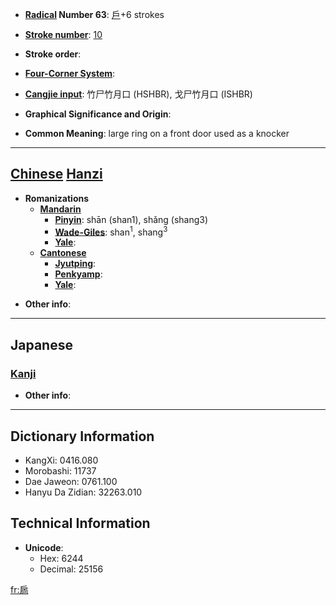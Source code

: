 * '''[[Wiktionary:Chinese radical index| Radical]] Number 63''': [[Wiktionary:Chinese radical index 戶|戶]]+6 strokes

* '''[[Wiktionary:Chinese total strokes index|Stroke number]]''': [[Wiktionary:Chinese total strokes index 10|10]]

* '''Stroke order''': 

* '''[[Wiktionary:Chinese four corner index|Four-Corner System]]''': 

* '''[[Wiktionary:Chinese Cangjie index|Cangjie input]]''': 竹尸竹月口 (HSHBR), 戈尸竹月口 (ISHBR)

* '''Graphical Significance and Origin''': 

* '''Common Meaning''': large ring on a front door used as a knocker

----

== [[Chinese]] [[Hanzi]] ==

* '''Romanizations'''
** '''[[Mandarin]]'''
*** '''[[Pinyin]]''': shān (shan1), shǎng (shang3)
*** '''[[Wade-Giles]]''': shan<sup>1</sup>, shang<sup>3</sup>
*** '''[[Yale]]''': 
** '''[[Cantonese]]'''
*** '''[[Jyutping]]''':
*** '''[[Penkyamp]]''': 
*** '''[[Yale]]''': 

* '''Other info''': 

----

==Japanese==
===[[Kanji]]===
{{kanji|on readings=[[しょう]] (shō)|kun readings=}}

* '''Other info''':  

----

== Dictionary Information ==

* KangXi: 0416.080
* Morobashi: 11737
* Dae Jaweon: 0761.100
* Hanyu Da Zidian: 32263.010

== Technical Information ==

* '''Unicode''':
** Hex: 6244
** Decimal: 25156

[[fr:扄]]